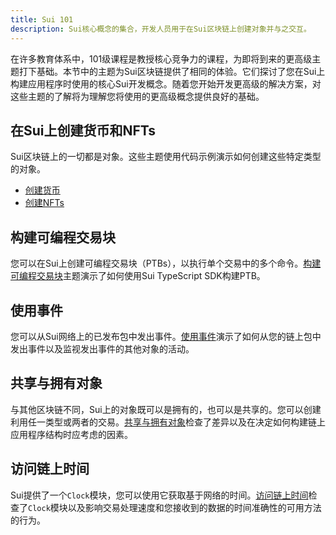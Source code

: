 ```yaml
---
title: Sui 101
description: Sui核心概念的集合，开发人员用于在Sui区块链上创建对象并与之交互。
---
```


在许多教育体系中，101级课程是教授核心竞争力的课程，为即将到来的更高级主题打下基础。本节中的主题为Sui区块链提供了相同的体验。它们探讨了您在Sui上构建应用程序时使用的核心Sui开发概念。随着您开始开发更高级的解决方案，对这些主题的了解将为理解您将使用的更高级概念提供良好的基础。

## 在Sui上创建货币和NFTs

Sui区块链上的一切都是对象。这些主题使用代码示例演示如何创建这些特定类型的对象。

- [创建货币](./sui-101/create-coin.mdx)
- [创建NFTs](./sui-101/create-nft.mdx)

## 构建可编程交易块

您可以在Sui上创建可编程交易块（PTBs），以执行单个交易中的多个命令。[构建可编程交易块](./sui-101/building-ptb.mdx)主题演示了如何使用Sui TypeScript SDK构建PTB。

## 使用事件

您可以从Sui网络上的已发布包中发出事件。[使用事件](./sui-101/using-events.mdx)演示了如何从您的链上包中发出事件以及监视发出事件的其他对象的活动。

## 共享与拥有对象

与其他区块链不同，Sui上的对象既可以是拥有的，也可以是共享的。您可以创建利用任一类型或两者的交易。[共享与拥有对象](./sui-101/shared-owned.mdx)检查了差异以及在决定如何构建链上应用程序结构时应考虑的因素。

## 访问链上时间

Sui提供了一个`Clock`模块，您可以使用它获取基于网络的时间。[访问链上时间](./sui-101/access-time.mdx)检查了`Clock`模块以及影响交易处理速度和您接收到的数据的时间准确性的可用方法的行为。
